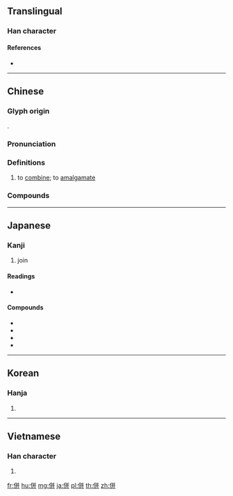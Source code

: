 {{character info/new}}
{{also|倂|并}}
==Translingual==

===Han character===
{{Han char|rn=9|rad=人|as=06|sn=8|four=28241|canj=OTT|ids=⿰亻并}}

====References====
* {{Han ref|kx=0100.220|dkj=00561|dj=0212.170|hdz=10153.030|uh=4F75|ud=20341|bh=A8D6|bd=43222}}

----

==Chinese==
{{zh-forms|s=并|t2=并}}

===Glyph origin===
{{Han etym}}
{{Han compound|人|并|c1=s|c2=p|ls=psc|t1=man}}.

===Pronunciation===
{{zh-pron
|m=bìng
|c=bing3,ping3
|mc=y
|oc=y
|cat=v
}}

===Definitions===
{{zh-hanzi}}

# to [[combine]]; to [[amalgamate]]

===Compounds===
{{zh-der|併除|併疊|兼併|併兼|併力|一併|合併症|併入|併立|併攏|併骨|吞併|併當|忙併|併購|併案|併發症|併科|併贓治罪|併火|併贓拿賊|併肩子|併吞|催併|合併|併名|併發|相併|數罪併罰|撤併|打併|歸併|火併|裁併|連三併四|齊心併力|逼併}}

----

==Japanese==
{{ja-kanji forms|併|倂}}

===Kanji===
{{ja-kanji|grade=c|rs=人06|style=s|kyu=倂}}

# join

====Readings====
* {{ja-readings|on=[[へい]] (hei)|kun=[[あわせる]] (awaseru), [[ならぶ]] (narabu), [[しかし]] (shikashi)}}

====Compounds====
* {{ja-r|併記|へいき}}
* {{ja-r|併合|へいごう}}
* {{ja-r|併称|へいしょう}}
* {{ja-r|併呑|へいどん}}

----

==Korean==

===Hanja===
{{ko-hanja|hangeul=병|rv=byeong|mr=pyŏng}}

# {{defn|lang=ko|sort=人06}}

----

==Vietnamese==

===Han character===
{{vi-hantu|[[tính]]|rs=人06}}

# {{defn|lang=vi|sort=人06}}

[[fr:併]]
[[hu:併]]
[[mg:併]]
[[ja:併]]
[[pl:併]]
[[th:併]]
[[zh:併]]